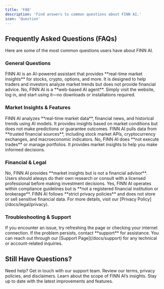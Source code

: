 ```yaml
---
title: 'FAQ'
description: 'Find answers to common questions about FINN AI.'
icon: 'Question'
---
```


## Frequently Asked Questions (FAQs)

Here are some of the most common questions users have about FINN AI.

### General Questions

<AccordionGroup>
  <Accordion icon="info-circle" title="What is FINN AI?">
    FINN AI is an AI-powered assistant that provides **real-time market insights** for stocks, crypto, options, and more. It is designed to help traders and investors analyze market trends but does not provide financial advice.
  </Accordion>
  <Accordion icon="globe" title="Do I need to install anything to use FINN AI?">
    No, FINN AI is a **web-based AI agent**. Simply visit the website, log in, and start using it—no downloads or installations required.
  </Accordion>
</AccordionGroup>

### Market Insights & Features

<AccordionGroup>
  <Accordion icon="chart-line" title="How does FINN AI generate insights?">
    FINN AI analyzes **real-time market data**, financial news, and historical trends using AI models. It provides insights based on market conditions but does not make predictions or guarantee outcomes.
  </Accordion>
  <Accordion icon="database" title="Where does FINN AI get its market data from?">
    FINN AI pulls data from **trusted financial sources**, including stock market APIs, cryptocurrency exchanges, and macroeconomic indicators.
  </Accordion>
  <Accordion icon="brain" title="Can FINN AI execute trades for me?">
    No, FINN AI does **not execute trades** or manage portfolios. It provides market insights to help you make informed decisions.
  </Accordion>
</AccordionGroup>

### Financial & Legal

<AccordionGroup>
  <Accordion icon="exclamation-triangle" title="Does FINN AI provide financial advice?">
    No, FINN AI provides **market insights but is not a financial advisor**. Users should always do their own research or consult with a licensed professional before making investment decisions.
  </Accordion>
  <Accordion icon="balance-scale" title="Is FINN AI compliant with financial regulations?">
    Yes, FINN AI operates within compliance guidelines but is **not a registered financial institution or brokerage**.
  </Accordion>
  <Accordion icon="user-shield" title="How is my data protected?">
    FINN AI follows **strict privacy policies** and does not store or sell sensitive financial data. For more details, visit our [Privacy Policy](/docs/legal/privacy).
  </Accordion>
</AccordionGroup>

### Troubleshooting & Support

<AccordionGroup>
  <Accordion icon="bug" title="I received an error message. What should I do?">
    If you encounter an issue, try refreshing the page or checking your internet connection. If the problem persists, contact **support** for assistance.
  </Accordion>
  <Accordion icon="envelope" title="How can I contact support?">
    You can reach out through our [Support Page](/docs/support) for any technical or account-related inquiries.
  </Accordion>
</AccordionGroup>

## Still Have Questions?

<CardGroup>
  <Card title="Contact Support" icon="headset" href="/docs/support">
    Need help? Get in touch with our support team.
  </Card>
  <Card title="Legal & Compliance" icon="balance-scale" href="/docs/legal">
    Review our terms, privacy policies, and disclaimers.
  </Card>
  <Card title="Market Insights Disclaimer" icon="exclamation-circle" href="/docs/market-insights-disclaimer">
    Learn about the scope of FINN AI’s insights.
  </Card>
  <Card title="Latest Updates" icon="newspaper" href="/docs/updates">
    Stay up to date with the latest improvements and features.
  </Card>
</CardGroup>
